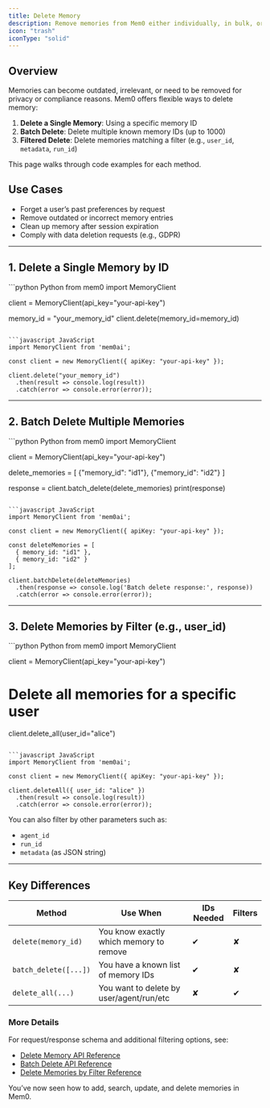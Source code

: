 ```yaml
---
title: Delete Memory
description: Remove memories from Mem0 either individually, in bulk, or via filters.
icon: "trash"
iconType: "solid"
---
```


## Overview

Memories can become outdated, irrelevant, or need to be removed for privacy or compliance reasons. Mem0 offers flexible ways to delete memory:

1. **Delete a Single Memory**: Using a specific memory ID
2. **Batch Delete**: Delete multiple known memory IDs (up to 1000)
3. **Filtered Delete**: Delete memories matching a filter (e.g., `user_id`, `metadata`, `run_id`)

This page walks through code examples for each method.


## Use Cases

- Forget a user’s past preferences by request
- Remove outdated or incorrect memory entries
- Clean up memory after session expiration
- Comply with data deletion requests (e.g., GDPR)

---

## 1. Delete a Single Memory by ID

<CodeGroup>
```python Python
from mem0 import MemoryClient

client = MemoryClient(api_key="your-api-key")

memory_id = "your_memory_id"
client.delete(memory_id=memory_id)
```

```javascript JavaScript
import MemoryClient from 'mem0ai';

const client = new MemoryClient({ apiKey: "your-api-key" });

client.delete("your_memory_id")
  .then(result => console.log(result))
  .catch(error => console.error(error));
```
</CodeGroup>

---

## 2. Batch Delete Multiple Memories

<CodeGroup>
```python Python
from mem0 import MemoryClient

client = MemoryClient(api_key="your-api-key")

delete_memories = [
    {"memory_id": "id1"},
    {"memory_id": "id2"}
]

response = client.batch_delete(delete_memories)
print(response)
```

```javascript JavaScript
import MemoryClient from 'mem0ai';

const client = new MemoryClient({ apiKey: "your-api-key" });

const deleteMemories = [
  { memory_id: "id1" },
  { memory_id: "id2" }
];

client.batchDelete(deleteMemories)
  .then(response => console.log('Batch delete response:', response))
  .catch(error => console.error(error));
```
</CodeGroup>

---

## 3. Delete Memories by Filter (e.g., user_id)

<CodeGroup>
```python Python
from mem0 import MemoryClient

client = MemoryClient(api_key="your-api-key")

# Delete all memories for a specific user
client.delete_all(user_id="alice")
```

```javascript JavaScript
import MemoryClient from 'mem0ai';

const client = new MemoryClient({ apiKey: "your-api-key" });

client.deleteAll({ user_id: "alice" })
  .then(result => console.log(result))
  .catch(error => console.error(error));
```
</CodeGroup>

You can also filter by other parameters such as:

- `agent_id`
- `run_id`
- `metadata` (as JSON string)

---

## Key Differences

| Method                | Use When                                | IDs Needed | Filters |
|----------------------|-------------------------------------------|------------|----------|
| `delete(memory_id)`  | You know exactly which memory to remove   | ✔          | ✘        |
| `batch_delete([...])`| You have a known list of memory IDs       | ✔          | ✘        |
| `delete_all(...)`    | You want to delete by user/agent/run/etc | ✘          | ✔        |


### More Details

For request/response schema and additional filtering options, see:
- [Delete Memory API Reference](/api-reference/memory/delete-memory)
- [Batch Delete API Reference](/api-reference/memory/batch-delete)
- [Delete Memories by Filter Reference](/api-reference/memory/delete-memories)

You’ve now seen how to add, search, update, and delete memories in Mem0.
